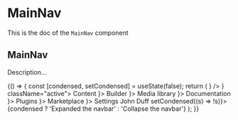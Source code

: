 <!--- MainNav.stories.mdx --->


<Meta title="Design System/Organisms/MainNav" component={MainNav} />

# MainNav

This is the doc of the `MainNav` component

## MainNav

Description...

<Canvas>
  <Story name="base">
    {() => {
      const [condensed, setCondensed] = useState(false);
      return (
        <MemoryRouter>
          <Box background="neutral100" padding={10} style={{ height: '100vh' }}>
            <MainNav condensed={condensed}>
              <NavBrand workplace="Workplace" title="Strapi Dashboard" icon={<img src={strapiImage} alt="" />} />
              <Divider />
              <NavSections>
                <NavLink to="/cm" icon={<ContentIcon />} className="active">
                  Content
                </NavLink>
                <NavSection label="Plugins">
                  <NavLink to="/builder" icon={<CtbIcon />}>
                    Builder
                  </NavLink>
                  <NavLink to="/content" icon={<MediaLibIcon />}>
                    Media library
                  </NavLink>
                  <NavLink to="/content" icon={<AlertInfoIcon />}>
                    Documentation
                  </NavLink>
                </NavSection>
                <NavSection label="General">
                  <NavLink to="/builder" icon={<PluginsIcon />}>
                    Plugins
                  </NavLink>
                  <NavLink to="/content" icon={<MarketPlaceIcon />}>
                    Marketplace
                  </NavLink>
                  <NavLink to="/content" icon={<SettingsIcon />}>
                    Settings
                  </NavLink>
                </NavSection>
              </NavSections>
              <NavUser src="https://avatars.githubusercontent.com/u/3874873?v=4" to="/somewhere-i-belong">
                John Duff
              </NavUser>
              <NavCondense onClick={() => setCondensed((s) => !s)}>
                {condensed ? 'Expanded the navbar' : 'Collapse the navbar'}
              </NavCondense>
            </MainNav>
          </Box>
        </MemoryRouter>
      );
    }}
  </Story>
</Canvas>
